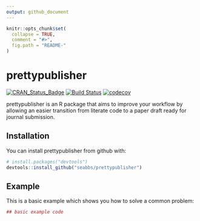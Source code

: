 ```yaml
---
output: github_document
---
```


<!-- README.md is generated from README.Rmd. Please edit that file -->

```r
knitr::opts_chunk$set(
  collapse = TRUE,
  comment = "#>",
  fig.path = "README-"
)
```

# prettypublisher
[![CRAN_Status_Badge](http://www.r-pkg.org/badges/version/prettypublisher)](https://cran.r-project.org/package=prettypublisher)
[![Build Status](https://travis-ci.org/seabbs/prettypublisher.svg?branch=master)](https://travis-ci.org/seabbs/prettypublisher)
[![codecov](https://codecov.io/gh/seabbs/prettypublisher/branch/master/graph/badge.svg)](https://codecov.io/gh/seabbs/prettypublisher)

prettypublisher is an R package that aims to improve your workflow by allowing an easier transition from literate code to a paper draft ready for journal submission.

## Installation

You can install prettypublisher from github with:

```r
# install.packages("devtools")
devtools::install_github("seabbs/prettypublisher")
```

## Example

This is a basic example which shows you how to solve a common problem:

```r
## basic example code
```
